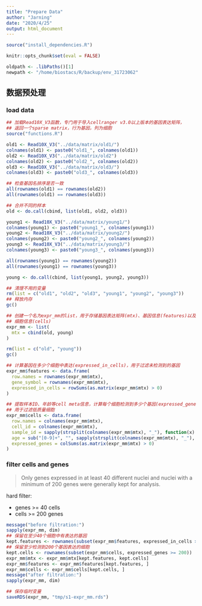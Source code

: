 ```yaml
---
title: "Prepare Data"
author: "Jarning"
date: "2020/4/25"
output: html_document
---
```



```r
source("install_dependencies.R")
```

```r
knitr::opts_chunk$set(eval = FALSE)
```

```r
oldpath <- .libPaths()[1]
newpath <- "/home/biostacs/R/backup/env_31723062"
```

## 数据预处理

### load data
```r
## 加载Read10X_V3函数，专门用于导入cellranger v3.0以上版本的基因表达矩阵，
## 返回一个sparse matrix，行为基因，列为细胞
source("functions.R")

old1 <- Read10X_V3("../data/matrix/old1/")
colnames(old1) <- paste0("old1_", colnames(old1))
old2 <- Read10X_V3("../data/matrix/old2")
colnames(old2) <- paste0("old2_", colnames(old2))
old3 <- Read10X_V3("../data/matrix/old3/")
colnames(old3) <- paste0("old3_", colnames(old3))

## 检查基因名排序是否一致
all(rownames(old1) == rownames(old2))
all(rownames(old1) == rownames(old3))

## 合并不同的样本
old <- do.call(cbind, list(old1, old2, old3))

young1 <- Read10X_V3("../data/matrix/young1/")
colnames(young1) <- paste0("young1_", colnames(young1))
young2 <- Read10X_V3("../data/matrix/young2/")
colnames(young2) <- paste0("young2_", colnames(young2))
young3 <- Read10X_V3("../data/matrix/young3/")
colnames(young3) <- paste0("young3_", colnames(young3))

all(rownames(young1) == rownames(young2))
all(rownames(young1) == rownames(young3))

young <- do.call(cbind, list(young1, young2, young3))

## 清理不用的变量
rm(list = c("old1", "old2", "old3", "young1", "young2", "young3"))
## 释放内存
gc()

## 创建一个名为expr_mm的list，用于存储基因表达矩阵(mtx)、基因信息(features)以及
## 细胞信息(cells)
expr_mm <- list(
  mtx = cbind(old, young)
)

rm(list = c("old", "young"))
gc()

## 计算基因在多少个细胞中表达(expressed_in_cells)，用于过滤未检测到的基因
expr_mm$features <- data.frame(
  row.names = rownames(expr_mm$mtx),
  gene_symbol = rownames(expr_mm$mtx),
  expressed_in_cells = rowSums(as.matrix(expr_mm$mtx) > 0)
)

## 提取样本ID、年龄等cell meta信息，计算每个细胞检测到多少个基因(expressed_genes)
## 用于过滤低质量细胞
expr_mm$cells <- data.frame(
  row.names = colnames(expr_mm$mtx),
  cell_id = colnames(expr_mm$mtx),
  sample_id = sapply(strsplit(colnames(expr_mm$mtx), "_"), function(x) x[1]),
  age = sub("[0-9]+", "", sapply(strsplit(colnames(expr_mm$mtx), "_"), function(x) x[1])),
  expressed_genes = colSums(as.matrix(expr_mm$mtx) > 0)
)
```


### filter cells and genes

> Only genes expressed in at least 40 different nuclei and nuclei with a minimum of 200 genes were generally kept for analysis.

hard filter:

- genes >= 40 cells
- cells >= 200 genes

```r
message("before filtration:")
sapply(expr_mm, dim)
## 保留在至少40个细胞中有表达的基因
kept.features <- rownames(subset(expr_mm$features, expressed_in_cells >= 40))
## 保留至少检测到200个基因表达的细胞
kept.cells <- rownames(subset(expr_mm$cells, expressed_genes >= 200))
expr_mm$mtx <- expr_mm$mtx[kept.features, kept.cells]
expr_mm$features <- expr_mm$features[kept.features, ]
expr_mm$cells <- expr_mm$cells[kept.cells, ]
message("after filtration:")
sapply(expr_mm, dim)

## 保存临时变量
saveRDS(expr_mm, "tmp/s1-expr_mm.rds")
```
